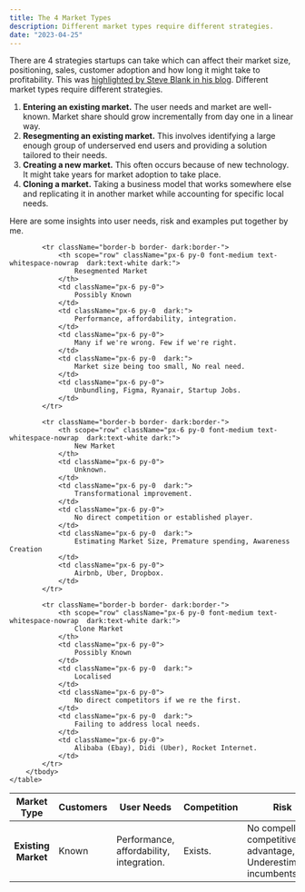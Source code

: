 ```yaml
---
title: The 4 Market Types
description: Different market types require different strategies.
date: "2023-04-25"
---
```


There are 4 strategies startups can take which can affect their market size, positioning, sales, customer adoption and how long it might take to profitability. This was [highlighted by Steve Blank in his blog](https://steveblank.com/category/market-types/). Different market types require different strategies. 

1. **Entering an existing market.** The user needs and market are well-known. Market share should grow incrementally from day one in a linear way.
2. **Resegmenting an existing market.** This involves identifying a large enough group of underserved end users and providing a solution tailored to their needs.
3. **Creating a new market.** This often occurs because of new technology. It might take years for market adoption to take place. 
4. **Cloning a market.** Taking a business model that works somewhere else and replicating it in another market while accounting for specific local needs.

Here are some insights into user needs, risk and examples put together by me.

<div className="relative overflow-x-auto roundedg">
    <table className="w-full text-sm text-left rtl:text-right text- dark:text-">
        <thead className="text-xs text- uppercase dark:text-">
            <tr>
                <th scope="col" className="px-6 py-3  dark:">Market Type</th>
                <th scope="col" className="px-6 py-3">Customers</th>
                <th scope="col" className="px-6 py-3  dark:">User Needs</th>
                <th scope="col" className="px-6 py-3">Competition</th>
                <th scope="col" className="px-6 py-3  dark:">Risk</th>
                <th scope="col" className="px-6 py-3">Examples</th>
            </tr>
        </thead>
        <tbody>
            <tr className="border-b border- dark:border-">
                <th scope="row" className="px-6 py-0 font-medium text- whitespace-nowrap  dark:text-white dark:">
                    Existing Market
                </th>
                <td className="px-6 py-0">
                    Known
                </td>
                <td className="px-6 py-0  dark:">
                    Performance, affordability, integration.
                </td>
                <td className="px-6 py-0">
                    Exists.
                </td>
                <td className="px-6 py-0  dark:">
                    No compelling competitive advantage, Underestimating incumbents.
                </td>
                <td className="px-6 py-0">
                    Microsoft Teams, Zoom, Amie.
                </td>
            </tr>

            <tr className="border-b border- dark:border-">
                <th scope="row" className="px-6 py-0 font-medium text- whitespace-nowrap  dark:text-white dark:">
                    Resegmented Market
                </th>
                <td className="px-6 py-0">
                    Possibly Known
                </td>
                <td className="px-6 py-0  dark:">
                    Performance, affordability, integration.
                </td>
                <td className="px-6 py-0">
                    Many if we're wrong. Few if we're right.
                </td>
                <td className="px-6 py-0  dark:">
                    Market size being too small, No real need.
                </td>
                <td className="px-6 py-0">
                    Unbundling, Figma, Ryanair, Startup Jobs.
                </td>
            </tr>

            <tr className="border-b border- dark:border-">
                <th scope="row" className="px-6 py-0 font-medium text- whitespace-nowrap  dark:text-white dark:">
                    New Market
                </th>
                <td className="px-6 py-0">
                    Unknown.
                </td>
                <td className="px-6 py-0  dark:">
                    Transformational improvement.
                </td>
                <td className="px-6 py-0">
                    No direct competition or established player.
                </td>
                <td className="px-6 py-0  dark:">
                    Estimating Market Size, Premature spending, Awareness Creation
                </td>
                <td className="px-6 py-0">
                    Airbnb, Uber, Dropbox.
                </td>
            </tr>

            <tr className="border-b border- dark:border-">
                <th scope="row" className="px-6 py-0 font-medium text- whitespace-nowrap  dark:text-white dark:">
                    Clone Market
                </th>
                <td className="px-6 py-0">
                    Possibly Known
                </td>
                <td className="px-6 py-0  dark:">
                    Localised
                </td>
                <td className="px-6 py-0">
                    No direct competitors if we re the first.
                </td>
                <td className="px-6 py-0  dark:">
                    Failing to address local needs.
                </td>
                <td className="px-6 py-0">
                    Alibaba (Ebay), Didi (Uber), Rocket Internet.
                </td>
            </tr>
        </tbody>
    </table>
</div>
